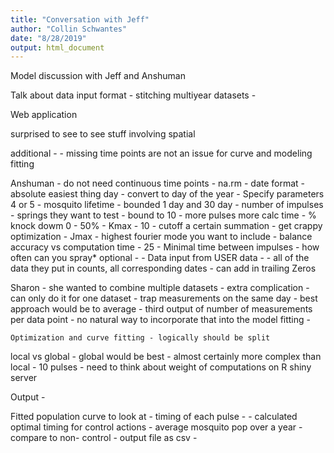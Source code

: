```yaml
---
title: "Conversation with Jeff"
author: "Collin Schwantes"
date: "8/28/2019"
output: html_document
---
```



Model discussion with Jeff and Anshuman

Talk about data input format
  - stitching multiyear datasets
  - 
  
Web application 

surprised to see to see stuff involving spatial 

additional - 
  - missing time points are not an issue for curve and modeling fitting 

Anshuman
  - do not need continuous time points
  - na.rm 
  - date format
    - absolute easiest thing day 
    - convert to day of the year
- Specify parameters
  4 or 5
    - mosquito lifetime - bounded 1 day and 30 day
    - number of impulses - springs they want to test - bound to 10 
      - more pulses more calc time
    - % knock dowm 0 - 50%
    - Kmax - 10 - cutoff a certain summation - get crappy optimization
    - Jmax - highest fourier mode you want to include - balance accuracy vs computation time - 25 
    - Minimal time between impulses - how often can you spray* optional
      - 
- Data input from USER data - 
      - all of the data they put in counts, all corresponding dates
    - can add in trailing Zeros
    
Sharon - she wanted to combine multiple datasets
  - extra complication
  - can only do it for one dataset
    - trap measurements on the same day
      - best approach would be to average 
      - third output of number of measurements per data point
      - no natural way to incorporate that into the model fitting
    - 
    
    Optimization and curve fitting - logically should be split
    


local vs global
  - global would be best
   - almost certainly more complex than local
   - 10 pulses 
  - need to think about weight of computations on R shiny server

Output - 
  
Fitted population curve to look at - 
  timing of each pulse - 
    - calculated optimal timing for control actions
    - average mosquito pop over a year
      - compare to non- control
    - output file as csv - 
    
    
      